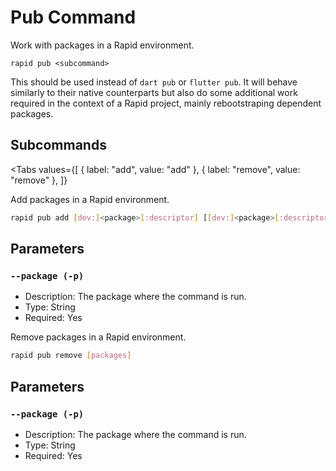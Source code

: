 # Pub Command

Work with packages in a Rapid environment.

```
rapid pub <subcommand>
```

This should be used instead of `dart pub` or `flutter pub`.
It will behave similarly to their native counterparts but also do some additional work required in the context of a Rapid project, mainly rebootstraping dependent packages.

## Subcommands

<Tabs
  values={[
    { label: "add", value: "add" },
    { label: "remove", value: "remove" },
  ]}
>
<TabItem value="add">
Add packages in a Rapid environment.

```bash
rapid pub add [dev:]<package>[:descriptor] [[dev:]<package>[:descriptor] ...]
```

## Parameters

### `--package (-p)`

- Description: The package where the command is run.
- Type: String
- Required: Yes
</TabItem>
<TabItem value="remove">
Remove packages in a Rapid environment.

```bash
rapid pub remove [packages]
```

## Parameters

### `--package (-p)`

- Description: The package where the command is run.
- Type: String
- Required: Yes
</TabItem>
</Tabs>
